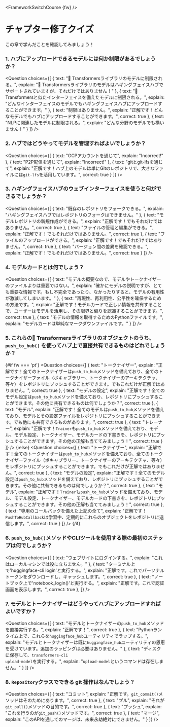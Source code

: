 <FrameworkSwitchCourse {fw} />

<!-- DISABLE-FRONTMATTER-SECTIONS -->

# チャプター修了クイズ

この章で学んだことを確認してみましょう！
  
### 1. ハブにアップロードできるモデルには何か制限があるでしょうか？

<Question
	choices={[
		{
			text: "🤗 Transformersライブラリのモデルに制限される。",
			explain: "🤗 Transformersライブラリのモデルはハギングフェイスハブでサポートされていますが、それだけではありません！"
		},
		{
			text: "🤗 Transformersと似たインターフェイスを備えたモデルに制限される。",
			explain: "どんなインターフェイスのモデルでもハギングフェイスハブにアップロードすることができます。"
		},
		{
			text: "制限はありません。",
			explain: "正解です！どんなモデルでもハブにアップロードすることができます。",
            correct: true
		},
        {
			text: "NLPに関連したモデルに制限される。",
			explain: "どんな分野のモデルでも構いません！"
		}
	]}
/>

### 2. ハブではどうやってモデルを管理すればよいでしょうか？

<Question
	choices={[
		{
			text: "GCPアカウントを通じて",
			explain: "Incorrect!"
		},
		{
			text: "P2P配信を通じて",
			explain: "Incorrect!"
		},
		{
			text: "gitとgit-lfsを通じて",
			explain: "正解です！ハブ上のモデルは単にGitのレポジトリで、大きなファイルには<code>git-lfs</code>を活用しています。",
            correct: true
		}
	]}
/>

### 3. ハギングフェイスハブのウェブインターフェイスを使うと何ができるでしょうか？

<Question
	choices={[
		{
			text: "既存のレポジトリをフォークできる。",
			explain: "ハギングフェイスハブではレポジトリのフォークはできません。"
		},
		{
			text: "モデルレポジトリの新規作成ができる。",
			explain: "正解です！でもそれだけではありません。",
            correct: true
		},
		{
			text: "ファイルの管理と編集ができる。",
			explain: "正解です！でもそれだけではありません。",
            correct: true
		},
        {
			text: "ファイルのアップロードができる。",
			explain: "正解です！でもそれだけではありません。",
            correct: true
		},
        {
			text: "バージョン間の差異を確認できる。",
			explain: "正解です！でもそれだけではありません。",
            correct: true
		}
	]}
/>

### 4. モデルカードとは何でしょう？

<Question
	choices={[
		{
			text: "モデルの概要なので、モデルやトークナイザーのファイルよりは重要ではない。",
			explain: "確かにモデルの説明ですが、とても重要な情報です。もし不完全であったり、なかったりすると、モデルの有用性が激減してしまいます。"
		},
		{
			text: "再現性、再利用性、公平性を確保するための方法です。",
			explain: "正解です！モデルカードで正しい情報を共有することで、ユーザーはモデルを活用し、その限界と偏りを認識することができます。",
            correct: true
		},
		{
			text: "モデルの情報を取得するためのPythonファイルです。",
			explain: "モデルカードは単純なマークダウンファイルです。"
		}
	]}
/>

### 5. これらの🤗 Transformersライブラリのオブジェクトのうち、 `push_to_hub()` を使ってハブ上で直接共有できるものはどれでしょうか？

{#if fw === 'pt'}
<Question
	choices={[
		{
			text: "トークナイザー",
			explain: "正解です！全てのトークナイザーは<code>push_to_hub</code>メソッドを備えており、全てのトークナイザーファイル（ボキャブラリー、トークナイザーのアーキテクチャ、等々）をレポジトリにプッシュすることができます。でもこれだけが正解ではありません。",
            correct: true
		},
		{
			text: "モデルの設定",
			explain: "正解です！全てのモデル設定は<code>push_to_hub</code>メソッドを備えており、レポジトリにプッシュすることができます。その他に共有できるものは何でしょうか？",
            correct: true
		},
		{
			text: "モデル",
			explain: "正解です！全てのモデルは<code>push_to_hub</code>メソッドを備えており、モデルとその設定ファイルをレポジトリにプッシュすることができます。でも他にも共有できるものがあります。",
            correct: true
		},
        {
			text: "トレーナー",
			explain: "正解です！<code>Trainer</code>も<code>push_to_hub</code>メソッドを備えており、モデル、モデル設定、トークナイザー、モデルカードの下書きを、レポジトリにプッシュすることができます。その他の正解も当ててみましょう！",
            correct: true
		}
	]}
/>
{:else}
<Question
	choices={[
		{
			text: "トークナイザー",
			explain: "正解です！全てのトークナイザーは<code>push_to_hub</code>メソッドを備えており、全てのトークナイザーファイル（ボキャブラリー、トークナイザーのアーキテクチャ、等々）をレポジトリにプッシュすることができます。でもこれだけが正解ではありません。",
            correct: true
		},
		{
			text: "モデルの設定",
			explain: "正解です！全てのモデル設定は<code>push_to_hub</code>メソッドを備えており、レポジトリにプッシュすることができます。その他に共有できるものは何でしょうか？",
            correct: true
		},
		{
			text: "モデル",
			explain: "正解です！<code>Trainer</code>も<code>push_to_hub</code>メソッドを備えており、モデル、モデル設定、トークナイザー、モデルカードの下書きを、レポジトリにプッシュすることができます。その他の正解も当ててみましょう！",
            correct: true
		},
		{
			text: "専用のコールバックを備えた上記の全て",
			explain: "正解です！<code>PushToHubCallback</code>は学習中、定期的にこれらのオブジェクトをレポジトリに送信します。",
            correct: true
		}
	]}
/>
{/if}

### 6. `push_to_hub()`メソッドやCLIツールを使用する際の最初のステップは何でしょうか？

<Question
	choices={[
		{
			text: "ウェブサイトにログインする。",
			explain: "これはローカルマシンでは役に立ちません。"
		},
		{
			text: "ターミナル上で'huggingface-cli login'と実行する。",
			explain: "正解です。これでパーソナルトークンをダウンロードし、キャッシュします。",
            correct: true
		},
		{
			text: "ノートブック上で'notebook_login()'と実行する。",
			explain: "正解です。これで認証画面を表示します。",
            correct: true
		},
	]}
/>

### 7. モデルとトークナイザーはどうやってハブにアップロードすればよいですか？

<Question
	choices={[
		{
			text: "モデルとトークナイザーの`push_to_hub`メソッドを直接実行する。",
			explain: "正解です！",
            correct: true
		},
		{
			text: "Pythonランタイム上で、これらを<code>huggingface_hub</code>ユーティリティでラップする。",
			explain: "モデルとトークナイザーは既に<code>huggingface_hub</code>ユーティリティの恩恵を受けています。追加のラッピングは必要はありません。"
		},
		{
			text: "ディスクに保存して、<code>transformers-cli upload-model</code>を実行する。",
			explain: "<code>upload-model</code>というコマンドは存在しません。"
		}
	]}
/>

### 8. `Repository`クラスでできる git 操作はなんでしょう？

<Question
	choices={[
		{
			text: "コミット",
			explain: "正解です。<code>git_commit()</code>メソッドはそのためにあります。",
            correct: true
		},
		{
			text: "プル",
			explain: "それが<code>git_pull()</code>メソッドの目的です。",
            correct: true
		},
		{
			text: "プッシュ",
			explain: "これを行うのが<code>git_push()</code>メソッドです。",
            correct: true
		},
		{
			text: "マージ",
			explain: "このAPIを通してのマージは、未来永劫絶対にできません。"
		}
	]}
/>
